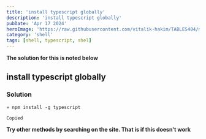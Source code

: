---
title: 'install typescript globally'
description: 'install typescript globally'
pubDate: 'Apr 17 2024'
heroImage: 'https://raw.githubusercontent.com/vitalik-hakim/TABLES404/main/error_b/SHELL.jpg'
category: 'shell'
tags: [shell, typescript, shel]
---

**The solution for this is noted below**

## install typescript globally

### Solution

```shell
» npm install -g typescript

Copied
```
**Try other methods by searching on the site. That is if this doesn't work**
